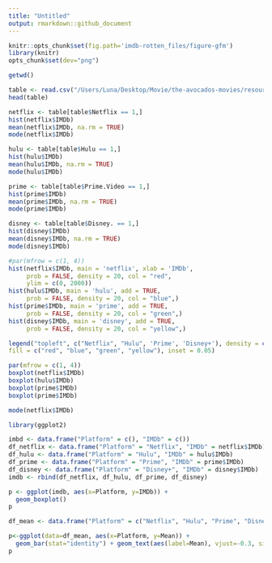 ```yaml
---
title: "Untitled"
output: rmarkdown::github_document
---
```



```r
knitr::opts_chunk$set(fig.path='imdb-rotten_files/figure-gfm')
library(knitr)
opts_chunk$set(dev="png")
```


```r
getwd()
```


```r
table <- read.csv("/Users/Luna/Desktop/Movie/the-avocados-movies/resources/MoviesOnStreamingPlatforms_updated.csv")
head(table)
```


```r
netflix <- table[table$Netflix == 1,]
hist(netflix$IMDb)
mean(netflix$IMDb, na.rm = TRUE)
mode(netflix$IMDb)
```


```r
hulu <- table[table$Hulu == 1,]
hist(hulu$IMDb)
mean(hulu$IMDb, na.rm = TRUE)
mode(hulu$IMDb)
```




```r
prime <- table[table$Prime.Video == 1,]
hist(prime$IMDb)
mean(prime$IMDb, na.rm = TRUE)
mode(prime$IMDb)
```


```r
disney <- table[table$Disney. == 1,]
hist(disney$IMDb)
mean(disney$IMDb, na.rm = TRUE)
mode(disney$IMDb)
```




```r
#par(mfrow = c(1, 4))
hist(netflix$IMDb, main = 'netflix', xlab = 'IMDb',
     prob = FALSE, density = 20, col = "red",
     ylim = c(0, 2000))
hist(hulu$IMDb, main = 'hulu', add = TRUE,
     prob = FALSE, density = 20, col = "blue",)
hist(prime$IMDb, main = 'prime', add = TRUE,
     prob = FALSE, density = 20, col = "green",)
hist(disney$IMDb, main = 'disney', add = TRUE,
     prob = FALSE, density = 20, col = "yellow",)

legend("topleft", c("Netflix", "Hulu", 'Prime', 'Disney+'), density = c(20, 20, 20, 20),
fill = c("red", "blue", "green", "yellow"), inset = 0.05)
```


```r
par(mfrow = c(1, 4))
boxplot(netflix$IMDb)
boxplot(hulu$IMDb)
boxplot(prime$IMDb)
boxplot(prime$IMDb)
```

```r
mode(netflix$IMDb)
```


```r
library(ggplot2)
```


```r
imbd <- data.frame("Platform" = c(), "IMDb" = c())
df_netflix <- data.frame("Platform" = "Netflix", "IMDb" = netflix$IMDb)
df_hulu <- data.frame("Platform" = "Hulu", "IMDb" = hulu$IMDb)
df_prime <- data.frame("Platform" = "Prime", "IMDb" = prime$IMDb)
df_disney <- data.frame("Platform" = "Disney+", "IMDb" = disney$IMDb)
imdb <- rbind(df_netflix, df_hulu, df_prime, df_disney)
```

```r
p <- ggplot(imdb, aes(x=Platform, y=IMDb)) + 
  geom_boxplot()
p
```

```r
df_mean <- data.frame("Platform" = c("Netflix", "Hulu", "Prime", "Disney+"), "Mean" = c(mean(netflix$IMDb, na.rm = TRUE), mean(hulu$IMDb, na.rm = TRUE), mean(prime$IMDb, na.rm = TRUE), mean(disney$IMDb, na.rm = TRUE)))

p<-ggplot(data=df_mean, aes(x=Platform, y=Mean)) +
  geom_bar(stat="identity") + geom_text(aes(label=Mean), vjust=-0.3, size=3.5)
p
```

